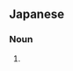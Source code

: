 ==Japanese==
{{ja-kanjitab|円|花|蜂}}

===Noun===
{{ja-noun|まるはなばち|マルハナバチ}}

# {{alternative form of|丸花蜂|lang=ja}}